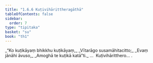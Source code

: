 ```yaml
---
title: "1.6.6 Kuṭivihārittheragāthā"
tableOfContents: false
sidebar:
  order: 7
type: "tipitaka"
basket: "su"
book: "th1"
---
```



<DynamicBreadcrumb />

<Division number="56" book="th1" bookNo="19" page="232">

<Paragraph number="127" type="verses" book="th1">
_“Ko kuṭikāyaṃ bhikkhu kuṭikāyaṃ,_  
_Vītarāgo susamāhitacitto;_  
_Evaṃ jānāhi āvuso,_  
_Amoghā te kuṭikā katā”ti._  


</Paragraph>
</Division>

<Paragraph number="128" type="center" book="th1">
…  Kuṭivihāritthero… .
</Paragraph>